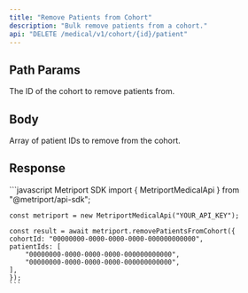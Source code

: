 ```yaml
---
title: "Remove Patients from Cohort"
description: "Bulk remove patients from a cohort."
api: "DELETE /medical/v1/cohort/{id}/patient"
---
```


## Path Params

<ParamField path="id" type="string" required>
  The ID of the cohort to remove patients from.
</ParamField>

## Body

<ParamField body="patientIds" type="string[]" required>
  Array of patient IDs to remove from the cohort.
</ParamField>

## Response

<Snippet file="cohort-with-details-response-with-message.mdx" />

<ResponseExample>
    ```javascript Metriport SDK
    import { MetriportMedicalApi } from "@metriport/api-sdk";

    const metriport = new MetriportMedicalApi("YOUR_API_KEY");

    const result = await metriport.removePatientsFromCohort({
    cohortId: "00000000-0000-0000-0000-000000000000",
    patientIds: [
        "00000000-0000-0000-0000-000000000000",
        "00000000-0000-0000-0000-000000000000",
    ],
    });
    ```
</ResponseExample>

<Snippet file="cohort-with-details-response-json-with-message.mdx" />

